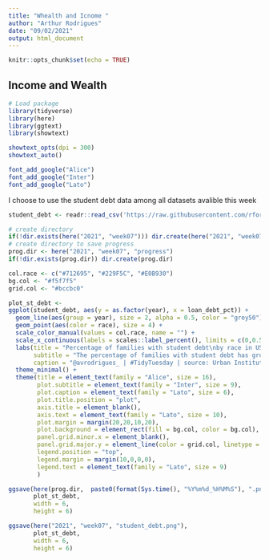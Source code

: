```yaml
---
title: "Whealth and Icnome "
author: "Arthur Rodrigues"
date: "09/02/2021"
output: html_document
---
```


```r
knitr::opts_chunk$set(echo = TRUE)
```

## Income and Wealth


```r
# Load package
library(tidyverse)
library(here)
library(ggtext)
library(showtext)

showtext_opts(dpi = 300)
showtext_auto()

font_add_google("Alice")
font_add_google("Inter")
font_add_google("Lato")

```

I choose to use the student debt data among all datasets avalible this week
```r
student_debt <- readr::read_csv('https://raw.githubusercontent.com/rfordatascience/tidytuesday/master/data/2021/2021-02-09/student_debt.csv')

```
```r

# create directory
if(!dir.exists(here("2021", "week07"))) dir.create(here("2021", "week07"))
# create directory to save progress
prog.dir <- here("2021", "week07", "progress")
if(!dir.exists(prog.dir)) dir.create(prog.dir)

```

```r

col.race <- c("#712695", "#229F5C", "#E0B930")
bg.col <- "#f5f7f5"
grid.col <- "#bccbc0"

plot_st_debt <- 
ggplot(student_debt, aes(y = as.factor(year), x = loan_debt_pct)) +
  geom_line(aes(group = year), size = 2, alpha = 0.5, color = "grey50") +
  geom_point(aes(color = race), size = 4) +
  scale_color_manual(values = col.race, name = "") +
  scale_x_continuous(labels = scales::label_percent(), limits = c(0,0.5)) +
  labs(title = "Percentage of families with student debt\nby race in USA", 
       subtitle = "The percentage of families with student debt has grown over the past few decades in all\nraces. Also the difference among races has grown.", 
       caption = "@avrodrigues_ | #TidyTuesday | source: Urban Institute") +
  theme_minimal() +
  theme(title = element_text(family = "Alice", size = 16),
        plot.subtitle = element_text(family = "Inter", size = 9),
        plot.caption = element_text(family = "Lato", size = 6),
        plot.title.position = "plot",
        axis.title = element_blank(),
        axis.text = element_text(family = "Lato", size = 10),
        plot.margin = margin(20,20,10,20), 
        plot.background = element_rect(fill = bg.col, color = bg.col),
        panel.grid.minor.x = element_blank(),
        panel.grid.major.y = element_line(color = grid.col, linetype = 3), 
        legend.position = "top", 
        legend.margin = margin(10,0,0,0),
        legend.text = element_text(family = "Lato", size = 9)
        )

ggsave(here(prog.dir,  paste0(format(Sys.time(), "%Y%m%d_%H%M%S"), ".png")),
       plot_st_debt, 
       width = 6, 
       height = 6)

```

```r

ggsave(here("2021", "week07", "student_debt.png"),
       plot_st_debt, 
       width = 6, 
       height = 6)
```


